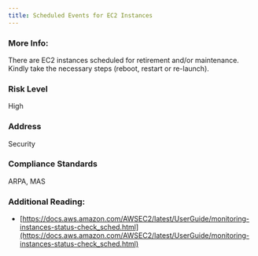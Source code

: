 ```yaml
---
title: Scheduled Events for EC2 Instances
---
```


### More Info:

There are EC2 instances scheduled for retirement and/or maintenance. Kindly take the necessary steps (reboot, restart or re-launch).

### Risk Level

High

### Address

Security

### Compliance Standards

ARPA, MAS

### Additional Reading:

- [https://docs.aws.amazon.com/AWSEC2/latest/UserGuide/monitoring-instances-status-check_sched.html](https://docs.aws.amazon.com/AWSEC2/latest/UserGuide/monitoring-instances-status-check_sched.html)
